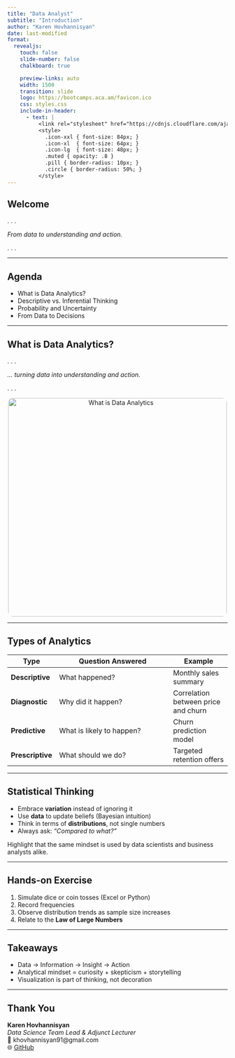 ```yaml
---
title: "Data Analyst"
subtitle: "Introduction"
author: "Karen Hovhannisyan"
date: last-modified
format:
  revealjs: 
    touch: false
    slide-number: false
    chalkboard: true

    preview-links: auto
    width: 1500
    transition: slide
    logo: https://bootcamps.aca.am/favicon.ico
    css: styles.css
    include-in-header:
      - text: |
          <link rel="stylesheet" href="https://cdnjs.cloudflare.com/ajax/libs/font-awesome/6.5.0/css/all.min.css">
          <style>
            .icon-xxl { font-size: 84px; }
            .icon-xl  { font-size: 64px; }
            .icon-lg  { font-size: 48px; }
            .muted { opacity: .8 }
            .pill { border-radius: 10px; }
            .circle { border-radius: 50%; }
          </style>
---
```


## Welcome {.center}

. . .

*From data to understanding and action.*

. . .

<i class="fa-solid fa-chart-line icon-xl"></i>

---

## Agenda {.center}

- What is Data Analytics?
- Descriptive vs. Inferential Thinking
- Probability and Uncertainty
- From Data to Decisions

---

## What is Data Analytics? {.center}

. . .

*... turning data into understanding and action.*

. . .

<div style="text-align:center;">
  <img src="../../../img/whatisda.png" alt="What is Data Analytics" style="height:500px; border-radius:10px;">
</div>

---

## Types of Analytics {.center}

| Type | Question Answered | Example |
|------|--------------------|----------|
| **Descriptive** | What happened? | Monthly sales summary |
| **Diagnostic** | Why did it happen? | Correlation between price and churn |
| **Predictive** | What is likely to happen? | Churn prediction model |
| **Prescriptive** | What should we do? | Targeted retention offers |

---

## Statistical Thinking

- Embrace **variation** instead of ignoring it  
- Use **data** to update beliefs (Bayesian intuition)  
- Think in terms of **distributions**, not single numbers  
- Always ask: *“Compared to what?”*

::: notes
Highlight that the same mindset is used by data scientists and business analysts alike.
:::

---

## Hands-on Exercise

1. Simulate dice or coin tosses (Excel or Python)  
2. Record frequencies  
3. Observe distribution trends as sample size increases  
4. Relate to the **Law of Large Numbers**

---

## Takeaways {.center}

- Data → Information → Insight → Action  
- Analytical mindset = curiosity + skepticism + storytelling  
- Visualization is part of thinking, not decoration  

---

## Thank You {.center}

**Karen Hovhannisyan**  
_Data Science Team Lead & Adjunct Lecturer_  
📧 khovhannisyan91@gmail.com  
🌐 [GitHub](https://github.com/hovhannisyan91)